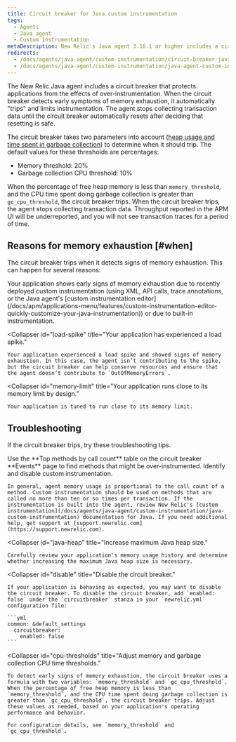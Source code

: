 ```yaml
---
title: Circuit breaker for Java custom instrumentation
tags:
  - Agents
  - Java agent
  - Custom instrumentation
metaDescription: New Relic's Java agent 3.16.1 or higher includes a circuit breaker that "trips" to protect apps from the effects of over-instrumentation.
redirects:
  - /docs/agents/java-agent/custom-instrumentation/circuit-breaker-java-custom-instrumentation
  - /docs/agents/java-agent/custom-instrumentation/java-agent-custom-instrumentation-circuit-breaker
---
```


The New Relic Java agent includes a circuit breaker that protects applications from the effects of over-instrumentation. When the circuit breaker detects early symptoms of memory exhaustion, it automatically "trips" and limits instrumentation. The agent stops collecting transaction data until the circuit breaker automatically resets after deciding that resetting is safe.

The circuit breaker takes two parameters into account ([heap usage and time spent in garbage collection](#cpu-thresholds)) to determine when it should trip. The default values for these thresholds are percentages:

* Memory threshold: 20%
* Garbage collection CPU threshold: 10%

When the percentage of free heap memory is less than `memory_threshold`, and the CPU time spent doing garbage collection is greater than `gc_cpu_threshold`, the circuit breaker trips. When the circuit breaker trips, the agent stops collecting transaction data. Throughput reported in the APM UI will be underreported, and you will not see transaction traces for a period of time.

## Reasons for memory exhaustion [#when]

The circuit breaker trips when it detects signs of memory exhaustion. This can happen for several reasons:

<CollapserGroup>
  <Collapser
    id="over-instrumented"
    title="Your application is over-instrumented."
  >
    Your application shows early signs of memory exhaustion due to recently deployed custom instrumentation (using XML, API calls, trace annotations, or the Java agent's [custom instrumentation editor](/docs/apm/applications-menu/features/custom-instrumentation-editor-quickly-customize-your-java-instrumentation)) or due to built-in instrumentation.
  </Collapser>

  <Collapser
    id="load-spike"
    title="Your application has experienced a load spike."
  >
    Your application experienced a load spike and showed signs of memory exhaustion. In this case, the agent isn’t contributing to the spike, but the circuit breaker can help conserve resources and ensure that the agent doesn’t contribute to `OutOfMemoryErrors`.
  </Collapser>

  <Collapser
    id="memory-limit"
    title="Your application runs close to its memory limit by design."
  >
    Your application is tuned to run close to its memory limit.
  </Collapser>
</CollapserGroup>

## Troubleshooting

If the circuit breaker trips, try these troubleshooting tips.

<CollapserGroup>
  <Collapser
    id="disable"
    title="Identify and disable instrumentation."
  >
    Use the **Top methods by call count** table on the circuit breaker **Events** page to find methods that might be over-instrumented. Identify and disable custom instrumentation.

    In general, agent memory usage is proportional to the call count of a method. Custom instrumentation should be used on methods that are called no more than ten or so times per transaction. If the instrumentation is built into the agent, review New Relic's [custom instrumentation](/docs/agents/java-agent/custom-instrumentation/java-custom-instrumentation) documentation for Java. If you need additional help, get support at [support.newrelic.com](https://support.newrelic.com).
  </Collapser>

  <Collapser
    id="java-heap"
    title="Increase maximum Java heap size."
  >
    Carefully review your application's memory usage history and determine whether increasing the maximum Java heap size is necessary.
  </Collapser>

  <Collapser
    id="disable"
    title="Disable the circuit breaker."
  >
    If your application is behaving as expected, you may want to disable the circuit breaker. To disable the circuit breaker, add `enabled: false` under the `circuitbreaker` stanza in your `newrelic.yml` configuration file:

    ```yml
    common: &default_settings
      circuitbreaker:
        enabled: false
    ```
  </Collapser>

  <Collapser
    id="cpu-thresholds"
    title="Adjust memory and garbage collection CPU time thresholds."
  >
    To detect early signs of memory exhaustion, the circuit breaker uses a formula with two variables: `memory_threshold` and `gc_cpu_threshold`. When the percentage of free heap memory is less than `memory_threshold`, and the CPU time spent doing garbage collection is greater than `gc_cpu_threshold`, the circuit breaker trips. Adjust these values as needed, based on your application's operating performance and behavior.

    For configuration details, see `memory_threshold` and `gc_cpu_threshold`.
  </Collapser>
</CollapserGroup>
